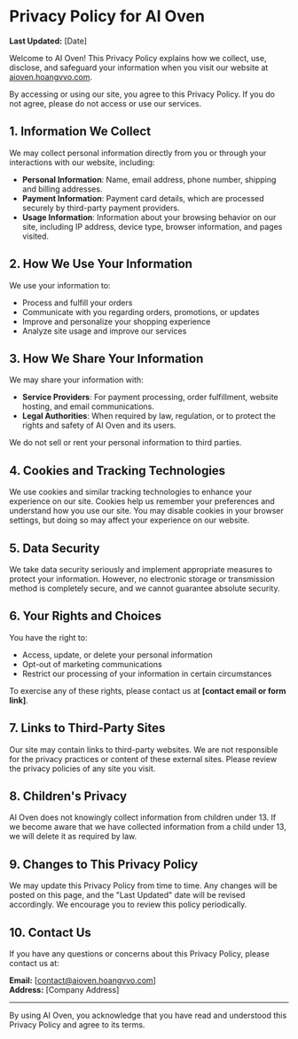 # Privacy Policy for AI Oven

**Last Updated:** [Date]

Welcome to AI Oven! This Privacy Policy explains how we collect, use, disclose, and safeguard your information when you visit our website at [aioven.hoangvvo.com](https://aioven.hoangvvo.com).

By accessing or using our site, you agree to this Privacy Policy. If you do not agree, please do not access or use our services.

## 1. Information We Collect

We may collect personal information directly from you or through your interactions with our website, including:

- **Personal Information**: Name, email address, phone number, shipping and billing addresses.
- **Payment Information**: Payment card details, which are processed securely by third-party payment providers.
- **Usage Information**: Information about your browsing behavior on our site, including IP address, device type, browser information, and pages visited.

## 2. How We Use Your Information

We use your information to:

- Process and fulfill your orders
- Communicate with you regarding orders, promotions, or updates
- Improve and personalize your shopping experience
- Analyze site usage and improve our services

## 3. How We Share Your Information

We may share your information with:

- **Service Providers**: For payment processing, order fulfillment, website hosting, and email communications.
- **Legal Authorities**: When required by law, regulation, or to protect the rights and safety of AI Oven and its users.

We do not sell or rent your personal information to third parties.

## 4. Cookies and Tracking Technologies

We use cookies and similar tracking technologies to enhance your experience on our site. Cookies help us remember your preferences and understand how you use our site. You may disable cookies in your browser settings, but doing so may affect your experience on our website.

## 5. Data Security

We take data security seriously and implement appropriate measures to protect your information. However, no electronic storage or transmission method is completely secure, and we cannot guarantee absolute security.

## 6. Your Rights and Choices

You have the right to:

- Access, update, or delete your personal information
- Opt-out of marketing communications
- Restrict our processing of your information in certain circumstances

To exercise any of these rights, please contact us at **[contact email or form link]**.

## 7. Links to Third-Party Sites

Our site may contain links to third-party websites. We are not responsible for the privacy practices or content of these external sites. Please review the privacy policies of any site you visit.

## 8. Children's Privacy

AI Oven does not knowingly collect information from children under 13. If we become aware that we have collected information from a child under 13, we will delete it as required by law.

## 9. Changes to This Privacy Policy

We may update this Privacy Policy from time to time. Any changes will be posted on this page, and the "Last Updated" date will be revised accordingly. We encourage you to review this policy periodically.

## 10. Contact Us

If you have any questions or concerns about this Privacy Policy, please contact us at:

**Email:** [contact@aioven.hoangvvo.com]  
**Address:** [Company Address]

---

By using AI Oven, you acknowledge that you have read and understood this Privacy Policy and agree to its terms.

